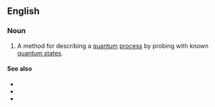 ==English==

===Noun===
{{en-noun|-}}

# {{lb|en|quantum physics}} A method for describing a [[quantum]] [[process]] by probing with known [[quantum state]]s.

====See also====
* {{l|en|quantum tomography}}
* {{l|en|quantum state tomography}}
* {{pedia|quantum tomography}}